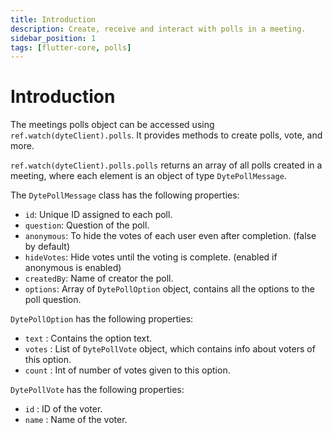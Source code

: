 ```yaml
---
title: Introduction
description: Create, receive and interact with polls in a meeting.
sidebar_position: 1
tags: [flutter-core, polls]
---
```


# Introduction

The meetings polls object can be accessed using `ref.watch(dyteClient).polls`.
It provides methods to create polls, vote, and more.

`ref.watch(dyteClient).polls.polls` returns an array of all polls created in a
meeting, where each element is an object of type `DytePollMessage`.

The `DytePollMessage` class has the following properties:

- `id`: Unique ID assigned to each poll.
- `question`: Question of the poll.
- `anonymous`: To hide the votes of each user even after completion. (false by
  default)
- `hideVotes`: Hide votes until the voting is complete. (enabled if anonymous is
  enabled)
- `createdBy`: Name of creator the poll.
- `options`: Array of `DytePollOption` object, contains all the options to the
  poll question.

`DytePollOption` has the following properties:

- `text` : Contains the option text.
- `votes` : List of `DytePollVote` object, which contains info about voters of
  this option.
- `count` : Int of number of votes given to this option.

`DytePollVote` has the following properties:

- `id` : ID of the voter.
- `name` : Name of the voter.
